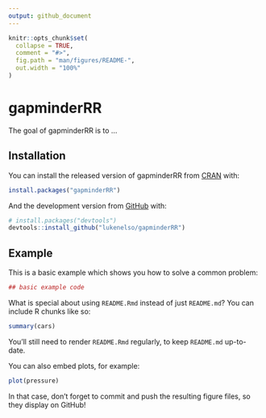 ```yaml
---
output: github_document
---
```


<!-- README.md is generated from README.Rmd. Please edit that file -->

```r
knitr::opts_chunk$set(
  collapse = TRUE,
  comment = "#>",
  fig.path = "man/figures/README-",
  out.width = "100%"
)
```
# gapminderRR

The goal of gapminderRR is to ...

## Installation

You can install the released version of gapminderRR from [CRAN](https://CRAN.R-project.org) with:

``` r
install.packages("gapminderRR")
```

And the development version from [GitHub](https://github.com/) with:

``` r
# install.packages("devtools")
devtools::install_github("lukenelso/gapminderRR")
```
## Example

This is a basic example which shows you how to solve a common problem:

```r
## basic example code
```

What is special about using `README.Rmd` instead of just `README.md`? You can include R chunks like so:

```r
summary(cars)
```

You'll still need to render `README.Rmd` regularly, to keep `README.md` up-to-date.

You can also embed plots, for example:

```r
plot(pressure)
```

In that case, don't forget to commit and push the resulting figure files, so they display on GitHub!
